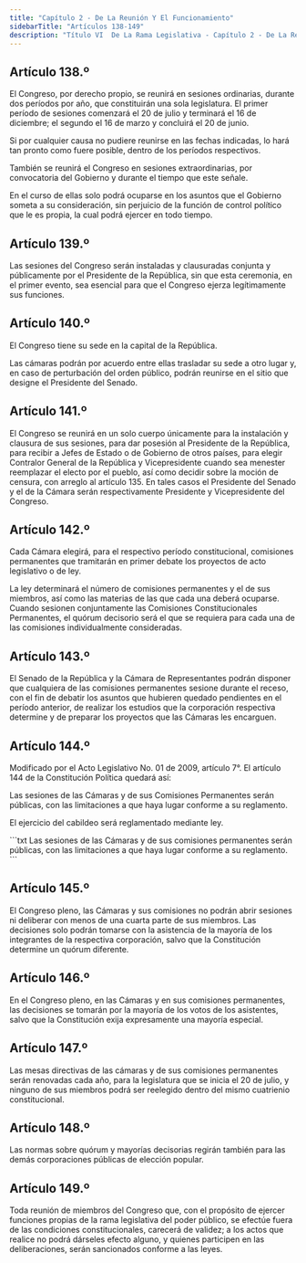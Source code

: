 ```yaml
---
title: "Capítulo 2 - De La Reunión Y El Funcionamiento"
sidebarTitle: "Artículos 138-149"
description: "Título VI  De La Rama Legislativa - Capítulo 2 - De La Reunión Y El Funcionamiento"
---
```


## Artículo 138.º

El Congreso, por derecho propio, se reunirá en sesiones ordinarias, durante dos
períodos por año, que constituirán una sola legislatura. El primer período de
sesiones comenzará el 20 de julio y terminará el 16 de diciembre; el segundo el 16 de marzo y concluirá el 20 de junio.

Si por cualquier causa no pudiere reunirse en las fechas indicadas, lo hará tan pronto como fuere posible, dentro de los períodos respectivos.

También se reunirá el Congreso en sesiones extraordinarias, por convocatoria del Gobierno y durante el tiempo que este señale.

En el curso de ellas solo podrá ocuparse en los asuntos que el Gobierno someta a su consideración, sin perjuicio de la función de control político que le es propia, la cual podrá ejercer en todo tiempo.

## Artículo 139.º

Las sesiones del Congreso serán instaladas y clausuradas conjunta y públicamente por el Presidente de la República, sin que esta ceremonia, en el primer evento, sea esencial para que el Congreso ejerza legítimamente sus funciones.

## Artículo 140.º

El Congreso tiene su sede en la capital de la República.

Las cámaras podrán por acuerdo entre ellas trasladar su sede a otro lugar y, en caso de perturbación del orden público, podrán reunirse en el sitio que designe el Presidente del Senado.

## Artículo 141.º

El Congreso se reunirá en un solo cuerpo únicamente para la instalación y clausura de sus sesiones, para dar posesión al Presidente de la República, para recibir a Jefes de Estado o de Gobierno de otros países, para elegir Contralor General de la República y Vicepresidente cuando sea menester reemplazar el electo por el pueblo, así como decidir sobre la moción de censura, con arreglo al artículo 135. En tales casos el Presidente del Senado y el de la Cámara serán respectivamente Presidente y Vicepresidente del Congreso.

## Artículo 142.º

Cada Cámara elegirá, para el respectivo período constitucional, comisiones permanentes que tramitarán en primer debate los proyectos de acto legislativo o de ley.

La ley determinará el número de comisiones permanentes y el de sus miembros, así como las materias de las que cada una deberá ocuparse. Cuando sesionen conjuntamente las Comisiones Constitucionales Permanentes, el quórum decisorio será el que se requiera para cada una de las comisiones individualmente consideradas.

## Artículo 143.º

El Senado de la República y la Cámara de Representantes podrán disponer que cualquiera de las comisiones permanentes sesione durante el receso, con el fin de debatir los asuntos que hubieren quedado pendientes en el período anterior, de realizar los estudios que la corporación respectiva determine y de preparar los proyectos que las Cámaras les encarguen.

## Artículo 144.º

<Warning>Modificado por el Acto Legislativo No. 01 de 2009, artículo 7°. El artículo 144 de la Constitución Política quedará así: </Warning>

Las sesiones de las Cámaras y de sus Comisiones Permanentes serán públicas, con las limitaciones a que haya lugar conforme a su reglamento.

El ejercicio del cabildeo será reglamentado mediante ley.

<Accordion title="Artículo original antes de la modificación:">
```txt
Las sesiones de las Cámaras y de sus comisiones permanentes serán públicas, con
las limitaciones a que haya lugar conforme a su reglamento.
```
</Accordion>

## Artículo 145.º

El Congreso pleno, las Cámaras y sus comisiones no podrán abrir sesiones ni deliberar con menos de una cuarta parte de sus miembros. Las decisiones solo podrán tomarse con la asistencia de la mayoría de los integrantes de la respectiva corporación, salvo que la Constitución determine un quórum diferente.

## Artículo 146.º

En el Congreso pleno, en las Cámaras y en sus comisiones permanentes, las decisiones se tomarán por la mayoría de los votos de los asistentes, salvo que la Constitución exija expresamente una mayoría especial.

## Artículo 147.º

Las mesas directivas de las cámaras y de sus comisiones permanentes serán renovadas cada año, para la legislatura que se inicia el 20 de julio, y ninguno de sus miembros podrá ser reelegido dentro del mismo cuatrienio constitucional.

## Artículo 148.º

Las normas sobre quórum y mayorías decisorias regirán también para las demás corporaciones públicas de elección popular.

## Artículo 149.º

Toda reunión de miembros del Congreso que, con el propósito de ejercer funciones propias de la rama legislativa del poder público, se efectúe fuera de las condiciones constitucionales, carecerá de validez; a los actos que realice no podrá dárseles efecto alguno, y quienes participen en las deliberaciones, serán sancionados conforme a las leyes.
